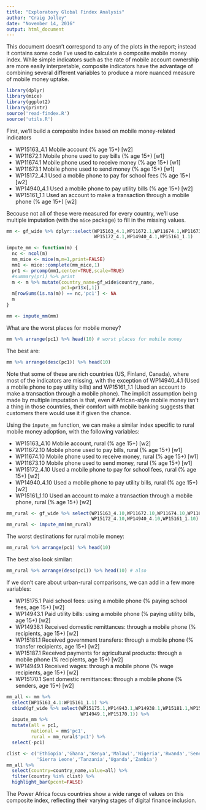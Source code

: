 ```yaml
---
title: "Exploratory Global Findex Analysis"
author: "Craig Jolley"
date: "November 14, 2016"
output: html_document
---
```


This document doesn't correspond to any of the plots in the report; instead it contains some code I've used to calculate a composite mobile money index. While simple indicators such as the rate of mobile account ownership are more easily interpretable, composite indicators have the advantage of combining several different variables to produce a more nuanced measure of mobile money uptake.

```r
library(dplyr)
library(mice)
library(ggplot2)
library(printr)
source('read-findex.R')
source('utils.R')
```

First, we'll build a composite index based on mobile money-related indicators

* WP15163_4.1	Mobile account (% age 15+) [w2]
* WP11672.1	Mobile phone used to pay bills (% age 15+) [w1]
* WP11674.1	Mobile phone used to receive money (% age 15+) [w1]
* WP11673.1	Mobile phone used to send money (% age 15+) [w1]
* WP15172_4.1	Used a mobile phone to pay for school fees (% age 15+) [w2]
* WP14940_4.1	Used a mobile phone to pay utility bills (% age 15+) [w2]
* WP15161_1.1	Used an account to make a transaction through a mobile phone (% age 15+) [w2]

Becouse not all of these were measured for every country, we'll use multiple imputation (with the ```mice``` package) to fill in the missing values.

```r
mm <- gf_wide %>% dplyr::select(WP15163_4.1,WP11672.1,WP11674.1,WP11673.1,
                                WP15172_4.1,WP14940_4.1,WP15161_1.1)

impute_mm <- function(m) {
  nc <- ncol(m)
  mm_mice <- mice(m,m=1,print=FALSE)
  mm1 <- mice::complete(mm_mice,1)
  pr1 <- prcomp(mm1,center=TRUE,scale=TRUE)
  #summary(pr1) %>% print 
  m <- m %>% mutate(country_name=gf_wide$country_name,
                    pc1=pr1$x[,1])
  m[rowSums(is.na(m)) == nc,'pc1'] <- NA 
  m
}

mm <- impute_mm(mm)
```

What are the worst places for mobile money?

```r
mm %>% arrange(pc1) %>% head(10) # worst places for mobile money
```

The best are:

```r
mm %>% arrange(desc(pc1)) %>% head(10) 
```

Note that some of these are rich countries (US, Finland, Canada), where most of the indicators are missing, with the exception of WP14940\_4.1 (Used a mobile phone to pay utility bills) and WP15161\_1.1 (Used an account to make a transaction through a mobile phone). The implicit assumption being made by multiple imputation is that, even if African-style mobile money isn't a thing in those countries, their comfort with mobile banking suggests that customers there would use it if given the chance.

Using the ```impute_mm``` function, we can make a similar index specific to rural mobile money adoption, with the following variables:

* WP15163_4.10	Mobile account, rural (% age 15+) [w2]
* WP11672.10	Mobile phone used to pay bills, rural (% age 15+) [w1]
* WP11674.10	Mobile phone used to receive money, rural (% age 15+) [w1]
* WP11673.10	Mobile phone used to send money, rural (% age 15+) [w1]
* WP15172_4.10	Used a mobile phone to pay for school fees, rural (% age 15+) [w2]
* WP14940_4.10	Used a mobile phone to pay utility bills, rural (% age 15+) [w2]
* WP15161_1.10	Used an account to make a transaction through a mobile phone, rural (% age 15+) [w2]

```r
mm_rural <- gf_wide %>% select(WP15163_4.10,WP11672.10,WP11674.10,WP11673.10,
                               WP15172_4.10,WP14940_4.10,WP15161_1.10)
mm_rural <- impute_mm(mm_rural)
```

The worst destinations for rural mobile money:

```r
mm_rural %>% arrange(pc1) %>% head(10) 
```

The best also look similar:

```r
mm_rural %>% arrange(desc(pc1)) %>% head(10) # also
```

If we don't care about urban-rural comparisons, we can add in a few more variables:

* WP15175.1	Paid school fees: using a mobile phone (% paying school fees, age 15+) [w2]
* WP14943.1	Paid utility bills: using a mobile phone (% paying utility bills, age 15+) [w2]
* WP14938.1	Received domestic remittances: through a mobile phone (% recipients, age 15+) [w2]
* WP15181.1	Received government transfers: through a mobile phone (% transfer recipients, age 15+) [w2]
* WP15187.1	Received payments for agricultural products: through a mobile phone (% recipients, age 15+) [w2]
* WP14949.1	Received wages: through a mobile phone (% wage recipients, age 15+) [w2]
* WP15170.1	Sent domestic remittances: through a mobile phone (% senders, age 15+) [w2]

```r
mm_all <- mm %>%
  select(WP15163_4.1:WP15161_1.1) %>%
  cbind(gf_wide %>% select(WP15175.1,WP14943.1,WP14938.1,WP15181.1,WP15187.1,
                           WP14949.1,WP15170.1)) %>%
  impute_mm %>%
  mutate(all = pc1,
         national = mm$'pc1',
         rural = mm_rural$'pc1') %>%
  select(-pc1)

clist <- c('Ethiopia','Ghana','Kenya','Malawi','Nigeria','Rwanda','Senegal',
           'Sierra Leone','Tanzania','Uganda','Zambia')
mm_all %>% 
  select(country=country_name,value=all) %>% 
  filter(country %in% clist) %>%
  highlight_bar(pcent=FALSE)
```

The Power Africa focus countries show a wide range of values on this composite index, reflecting their varying stages of digital finance inclusion.